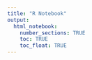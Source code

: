 ```yaml
---
title: "R Notebook"
output: 
  html_notebook:
    number_sections: TRUE
    toc: TRUE
    toc_float: TRUE
---
```


# 
